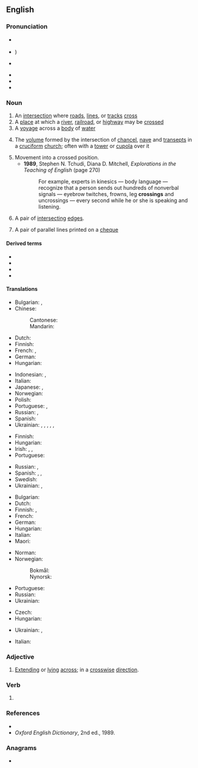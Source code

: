 ==English==
{{wikipedia|dab=crossing}}

===Pronunciation===
* {{a|GenAm}} {{IPA|/ˈkɹɔsɪŋ/|lang=en}}
* {{a|RP}} {{IPA|/ˈkɹɒsɪŋ/|qual2=dated|/ˈkɹɔːsɪŋ/|lang=en}})
* {{a|cot-caught|Canada}} {{IPA|/ˈkɹɑsɪŋ/|lang=en}}
* {{audio|en-us-crossing.ogg|Audio (US)|lang=en}}
* {{rhymes|ɒsɪŋ|ɔːsɪŋ|lang=en}}
* {{rhymes|ɒsɪŋ|lang=en}}

===Noun===
{{en-noun}}

# An [[intersection]] where [[road]]s, [[line]]s, or [[track]]s [[cross]]
# A [[place]] at which a [[river]], [[railroad]], or [[highway]] may be [[crossed]]
# A [[voyage]] across a [[body]] of [[water]]
# {{lb|en|architecture}} The [[volume]] formed by the intersection of [[chancel]], [[nave]] and [[transept]]s in a [[cruciform]] [[church]]; often with a [[tower]] or [[cupola]] over it
# Movement into a crossed position.
#* '''1989''', Stephen N. Tchudi, ‎Diana D. Mitchell, ''Explorations in the Teaching of English'' (page 270)
#*: For example, experts in kinesics — body language — recognize that a person sends out hundreds of nonverbal signals — eyebrow twitches, frowns, leg '''crossings''' and uncrossings — every second while he or she is speaking and listening.
# {{lb|en|graph theory}} A pair of [[intersecting]] [[edge|edges]].
# A pair of parallel lines printed on a [[cheque]]

====Derived terms====
* {{l|en|crossing keeper}}
* {{l|en|diamond crossing}}
* {{l|en|grade crossing}}
* {{l|en|level crossing}}

====Translations====
{{trans-top|intersection where roads, lines, or tracks cross}}
* Bulgarian: {{t+|bg|пресичане|n}}, {{t+|bg|пресечка|f}}
* Chinese:
*: Cantonese: {{t|yue|路口|tr=lou6 hau2}}
*: Mandarin: {{t+|cmn|路口|tr=lùkǒu|sc=Hani}}
* Dutch: {{t+|nl|kruising|f}}
* Finnish: {{t+|fi|risteys}}
* French: {{t+|fr|carrefour}}, {{t+|fr|croisement}}
* German: {{t+|de|Kreuzung|f}}
* Hungarian: {{t+|hu|kereszteződés}}
{{trans-mid}}
* Indonesian: {{t+|id|persimpangan}}, {{t+|id|persilangan}}
* Italian: {{t+|it|incrocio|m}}
* Japanese: {{t+|ja|交差点|tr=kōsaten|sc=Jpan}} {{qualifier|roads}}, {{t|ja|踏切|tr=fumikiri|sc=Jpan}} {{qualifier|level crossing}}
* Norwegian: {{t+|no|kryss|n}}
* Polish: {{t+|pl|skrzyżowanie|n}}
* Portuguese: {{t+|pt|encruzilhada|f}}, {{t+|pt|cruzamento|m}}
* Russian: {{t+|ru|перекрёсток|m}}, {{t+|ru|пересече́ние|n}}
* Spanish: {{t+|es|cruce|m}}
* Ukrainian: {{t|uk|перехрестя|n|sc=Cyrl}}, {{t|uk|перетин|m|sc=Cyrl}}, {{t|uk|перехрещення|n|sc=Cyrl}}, {{t|uk|схрещення|n|sc=Cyrl}}, {{t|uk|роздоріжжя|n|sc=Cyrl}}, {{t|uk|перехрещування|n|sc=Cyrl}}
{{trans-bottom}}

{{trans-top|place at which a river, railroad, or highway may be crossed}}
* Finnish: {{t|fi|ylikulkupaikka}}
* Hungarian: {{t+|hu|átkelőhely}}
* Irish: {{t|ga|trasbhealach|m}}, {{t|ga|trasrian|m}}, {{t|ga|crosaire|m}}
* Portuguese: {{t+|pt|cruzamento|m}}
{{trans-mid}}
* Russian: {{t+|ru|перее́зд|m}}, {{qualifier|river}} {{t+|ru|перепра́ва|f}}
* Spanish: {{t+|es|cruce|m}}, {{qualifier|pedestrian}} {{t|es|cruce peatonal}}, {{qualifier|watercourse}} {{t+|es|vado}}
* Swedish: {{t+|sv|övergångsställe|n}}
* Ukrainian: {{t|uk|переїзд|sc=Cyrl}}, {{t+|uk|перехід|m|tr=perekhid|sc=Cyrl}}
{{trans-bottom}}

{{trans-top|voyage across a body of water}}
* Bulgarian: {{t+|bg|пресичане|n}}
* Dutch: {{t+|nl|oversteek|m}}
* Finnish: {{t+|fi|ylittäminen}}, {{t+|fi|ylitys}}
* French: {{t+|fr|traversée}}
* German: {{t+|de|Überfahrt|f}}
* Hungarian: {{t+|hu|átkelés}}
* Italian: {{t+|it|traversata|f}}
* Maori: {{t|mi|whitianga}}
{{trans-mid}}
* Norman: {{t|nrf|travèrsée|f}}
* Norwegian:
*: Bokmål: {{t|nb|overfart|m}}
*: Nynorsk: {{t|nn|overfart|m}}
* Portuguese: {{t|pt|singradura|f}}
* Russian: {{t+|ru|перепра́ва|f}}
* Ukrainian: {{t|uk|переправа|f|tr=perepráva|sc=Cyrl}}
{{trans-bottom}}

{{trans-top|volume formed by the intersection of chancel, nave and transepts in a cruciform church}}
* Czech: {{t|cs|křížení|n}}
* Hungarian: {{t+|hu|négyezet}}
{{trans-mid}}
* Ukrainian: {{t|uk|хрест|m|tr=khrest|sc=Cyrl}}, {{t|uk|перехрещення|n|tr=perekhreshennia|sc=Cyrl}}
{{trans-bottom}}

{{trans-top|graph theory}}
* Italian: {{t+|it|incrocio|m}}
{{trans-mid}}
{{trans-bottom}}

===Adjective===
{{en-adj|-}}

# {{lb|en|rare}} [[extend|Extending]] or [[lying]] [[across]]; in a [[crosswise]] [[direction]].

===Verb===
{{head|en|present participle}}

# {{present participle of|cross|lang=en|nocat=1}}

===References===
* {{R:Dictionary.com|crossing}}
* ''Oxford English Dictionary'', 2nd ed., 1989.

===Anagrams===
* {{anagrams|en|a=cginorss|scorings|scorsing}}